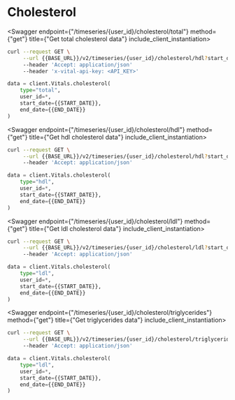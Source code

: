
# Cholesterol

<Swagger endpoint={"/timeseries/{user_id}/cholesterol/total"} method={"get"} title={"Get total cholesterol data"} include_client_instantiation>

```bash
curl --request GET \
     --url {{BASE_URL}}/v2/timeseries/{user_id}/cholesterol/hdl?start_date=2021-01-01&end_date=2021-02-01 \
     --header 'Accept: application/json'
     --header 'x-vital-api-key: <API_KEY>'
```

```python
data = client.Vitals.cholesterol(
    type="total",
    user_id=*,
    start_date={{START_DATE}},
    end_date={{END_DATE}}
)
```

</Swagger>

<Swagger endpoint={"/timeseries/{user_id}/cholesterol/hdl"} method={"get"} title={"Get hdl cholesterol data"} include_client_instantiation>

```bash
curl --request GET \
     --url {{BASE_URL}}/v2/timeseries/{user_id}/cholesterol/hdl?start_date={{START_DATE}}&end_date={{END_DATE}} \
     --header 'Accept: application/json'
```

```python
data = client.Vitals.cholesterol(
    type="hdl",
    user_id=*,
    start_date={{START_DATE}},
    end_date={{END_DATE}}
)
```

</Swagger>

<Swagger endpoint={"/timeseries/{user_id}/cholesterol/ldl"} method={"get"} title={"Get ldl cholesterol data"} include_client_instantiation>

```bash
curl --request GET \
     --url {{BASE_URL}}/v2/timeseries/{user_id}/cholesterol/ldl?start_date={{START_DATE}}&end_date={{END_DATE}} \
     --header 'Accept: application/json'
```

```python
data = client.Vitals.cholesterol(
    type="ldl",
    user_id=*,
    start_date={{START_DATE}},
    end_date={{END_DATE}}
)
```

</Swagger>

<Swagger endpoint={"/timeseries/{user_id}/cholesterol/triglycerides"} method={"get"} title={"Get triglycerides data"} include_client_instantiation>

```bash
curl --request GET \
     --url {{BASE_URL}}/v2/timeseries/{user_id}/cholesterol/triglycerides?start_date={{START_DATE}}&end_date={{END_DATE}} \
     --header 'Accept: application/json'
```

```python
data = client.Vitals.cholesterol(
    type="ldl",
    user_id=*,
    start_date={{START_DATE}},
    end_date={{END_DATE}}
)
```

</Swagger>
